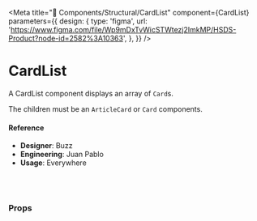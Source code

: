 
<Meta
  title="🧬 Components/Structural/CardList"
  component={CardList}
  parameters={{
    design: {
      type: 'figma',
      url:
        'https://www.figma.com/file/Wp9mDxTvWicSTWtezj2ImkMP/HSDS-Product?node-id=2582%3A10363',
    },
  }}
/>

# CardList

A CardList component displays an array of `Card`s.

The children must be an `ArticleCard` or `Card` components.

<Canvas>
  <Story name="default">
    <div style={{ margin: 'auto', maxWidth: 420 }}>
      <CardList
        animationDelay={number('animationDelay', 0)}
        animationEasing={text('animationEasing', 'ease')}
        animationSequence={text('animationSequence', 'fade up')}
        animationStagger={number('animationStagger', 60)}
        stagger={boolean('stagger', true)}
      >
        <ArticleCard
          title={faker.lorem.sentence()()}
          content={faker.lorem.paragraph()()}
          id={faker.random.uuid()()}
          key={faker.random.uuid()()}
        />
        <ArticleCard
          title={faker.lorem.sentence()()}
          content={faker.lorem.paragraph()()}
          id={faker.random.uuid()()}
          key={faker.random.uuid()()}
        />
        <ArticleCard
          title={faker.lorem.sentence()()}
          content={faker.lorem.paragraph()()}
          id={faker.random.uuid()()}
          key={faker.random.uuid()()}
        />
      </CardList>
    </div>
  </Story>
</Canvas>

#### Reference

- **Designer**: Buzz
- **Engineering**: Juan Pablo
- **Usage**: Everywhere

<br />
<br />

### Props

<ArgsTable of={CardList} />
